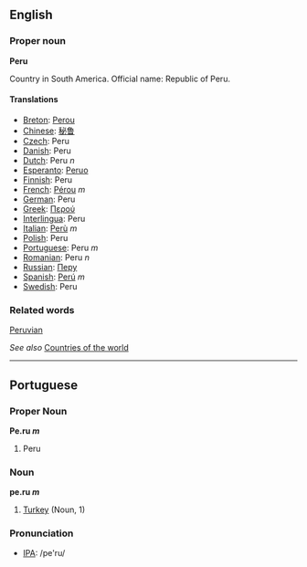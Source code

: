 ==English==

===Proper noun===
'''Peru'''

Country in South America. Official name: Republic of Peru.

====Translations====

*[[Breton]]: [[Perou]]
*[[Chinese]]: [[秘鲁]]
*[[Czech]]: Peru
*[[Danish]]: Peru
*[[Dutch]]: Peru ''n''
*[[Esperanto]]: [[Peruo]]
*[[Finnish]]: Peru
*[[French]]: [[Pérou]] ''m''
*[[German]]: Peru
*[[Greek]]: [[Περού]]
*[[Interlingua]]: Peru
*[[Italian]]: [[Perù]] ''m''
*[[Polish]]: Peru
*[[Portuguese]]: Peru ''m''
*[[Romanian]]: Peru ''n''
*[[Russian]]: [[Перу]]
*[[Spanish]]: [[Perú]] ''m''
*[[Swedish]]: Peru

===Related words===
[[Peruvian]]

''See also'' [[Countries of the world]]

----

==Portuguese==
===Proper Noun===
'''Pe.ru ''m'''''

#Peru

===Noun===
'''pe.ru ''m'''''

#[[Turkey]] (Noun, 1)

===Pronunciation===

*[[w:IPA|IPA]]: /pe'ru/